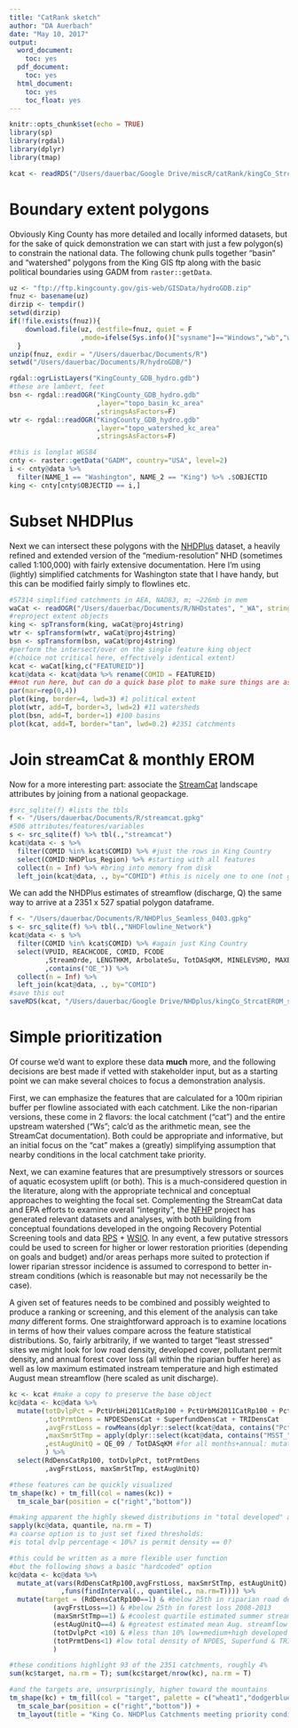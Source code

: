 ```yaml
---
title: "CatRank sketch"
author: "DA Auerbach"
date: "May 10, 2017"
output:
  word_document:
    toc: yes
  pdf_document:
    toc: yes
  html_document:
    toc: yes
    toc_float: yes
---
```

```r
knitr::opts_chunk$set(echo = TRUE)
library(sp)
library(rgdal)
library(dplyr)
library(tmap)

kcat <- readRDS("/Users/dauerbac/Google Drive/miscR/catRank/kingCo_StrcatEROM_spdf.rds")
```

# Boundary extent polygons

Obviously King County has more detailed and locally informed datasets, but for the sake of quick demonstration we can start with just a few polygon(s) to constrain the national data. The following chunk pulls together "basin" and "watershed" polygons from the King GIS ftp along with the basic political boundaries using GADM from `raster::getData`.

```r
uz <- "ftp://ftp.kingcounty.gov/gis-web/GISData/hydroGDB.zip"
fnuz <- basename(uz)
dirzip <- tempdir()
setwd(dirzip)
if(!file.exists(fnuz)){
    download.file(uz, destfile=fnuz, quiet = F
                  ,mode=ifelse(Sys.info()["sysname"]=="Windows","wb","w"))
  }
unzip(fnuz, exdir = "/Users/dauerbac/Documents/R")
setwd("/Users/dauerbac/Documents/R/hydroGDB/")

rgdal::ogrListLayers("KingCounty_GDB_hydro.gdb")
#these are lambert, feet 
bsn <- rgdal::readOGR("KingCounty_GDB_hydro.gdb"
                      ,layer="topo_basin_kc_area"
                      ,stringsAsFactors=F)
wtr <- rgdal::readOGR("KingCounty_GDB_hydro.gdb"
                      ,layer="topo_watershed_kc_area"
                      ,stringsAsFactors=F)

#this is longlat WGS84
cnty <- raster::getData("GADM", country="USA", level=2)
i <- cnty@data %>%
  filter(NAME_1 == "Washington", NAME_2 == "King") %>% .$OBJECTID
king <- cnty[cnty$OBJECTID == i,]
```

# Subset NHDPlus

Next we can intersect these polygons with the [NHDPlus](http://www.horizon-systems.com/NHDPlus/NHDPlusV2_home.php) dataset, a heavily refined and extended version of the "medium-resolution" NHD (sometimes called 1:100,000) with fairly extensive documentation. Here I'm using (lightly) simplified catchments for Washington state that I have handy, but this can be modified fairly simply to flowlines etc.

```r
#57314 simplified catchments in AEA, NAD83, m; ~226mb in mem
waCat <- readOGR("/Users/dauerbac/Documents/R/NHDstates", "_WA", stringsAsFactors = F)
#reproject extent objects
king <- spTransform(king, waCat@proj4string)
wtr <- spTransform(wtr, waCat@proj4string)
bsn <- spTransform(bsn, waCat@proj4string)
#perform the intersect/over on the single feature king object 
#(choice not critical here, effectively identical extent)
kcat <- waCat[king,c("FEATUREID")] 
kcat@data <- kcat@data %>% rename(COMID = FEATUREID)
##not run here, but can do a quick base plot to make sure things are as expected
par(mar=rep(0,4))
plot(king, border=4, lwd=3) #1 political extent
plot(wtr, add=T, border=3, lwd=2) #11 watersheds
plot(bsn, add=T, border=1) #100 basins
plot(kcat, add=T, border="tan", lwd=0.2) #2351 catchments
```

# Join streamCat & monthly EROM

Now for a more interesting part: associate the [StreamCat](ftp://newftp.epa.gov/EPADataCommons/ORD/NHDPlusLandscapeAttributes/StreamCat/WelcomePage.html) landscape attributes by joining from a national geopackage.

```r
#src_sqlite(f) #lists the tbls
f <- "/Users/dauerbac/Documents/R/streamcat.gpkg"
#506 attributes/features/variables
s <- src_sqlite(f) %>% tbl(.,"streamcat")
kcat@data <- s %>% 
  filter(COMID %in% kcat$COMID) %>% #just the rows in King Country
  select(COMID:NHDPlus_Region) %>% #starting with all features
  collect(n = Inf) %>% #bring into memory from disk
  left_join(kcat@data, ., by="COMID") #this is nicely one to one (not gauranteed from the %in% filter)
```

We can add the NHDPlus estimates of streamflow (discharge, Q) the same way to arrive at a 2351 x 527 spatial polygon dataframe.

```r
f <- "/Users/dauerbac/Documents/R/NHDPlus_Seamless_0403.gpkg"
s <- src_sqlite(f) %>% tbl(.,"NHDFlowline_Network")
kcat@data <- s %>% 
  filter(COMID %in% kcat$COMID) %>% #again just King Country
  select(VPUID, REACHCODE, COMID, FCODE
         ,StreamOrde, LENGTHKM, ArbolateSu, TotDASqKM, MINELEVSMO, MAXELEVSMO, SLOPE
         ,contains("QE_")) %>%
  collect(n = Inf) %>%
  left_join(kcat@data, ., by="COMID")
#save this out
saveRDS(kcat, "/Users/dauerbac/Google Drive/NHDplus/kingCo_StrcatEROM_spdf.rds")
```

# Simple prioritization 

Of course we'd want to explore these data **much** more, and the following decisions are best made if vetted with stakeholder input, but as a starting point we can make several choices to focus a demonstration analysis. 

First, we can emphasize the features that are calculated for a 100m ripirian buffer per flowline associated with each catchment. Like the non-riparian versions, these come in 2 flavors: the local catchment ("cat") and the entire upstream watershed ("Ws"; calc'd as the arithmetic mean, see the StreamCat documentation). Both could be appropriate and informative, but an initial focus on the "cat" makes a (greatly) simplifying assumption that nearby conditions in the local catchment take priority.

Next, we can examine features that are presumptively stressors or sources of aquatic ecosystem uplift (or both). This is a much-considered question in the literature, along with the appropriate technical and conceptual approaches to weighting the focal set. Complementing the StreamCat data and EPA efforts to examine overall "integrity", the [NFHP](https://ecosystems.usgs.gov/fishhabitat/) project has generated relevant datasets and analyses, with both building from conceptual foundations developed in the ongoing Recovery Potential Screening tools and data [RPS](https://www.epa.gov/rps/rps-methodology-using-rps-tool-compare-watersheds-and-evaluate-options) + [WSIO](https://www.epa.gov/wsio/data-tables-and-map-services). In any event, a few putative stressors could be used to screen for higher or lower restoration priorities (depending on goals and budget) and/or areas perhaps more suited to protection if lower riparian stressor incidence is assumed to correspond to better in-stream conditions (which is reasonable but may not necessarily be the case).

A given set of features needs to be combined and possibly weighted to produce a ranking or screening, and this element of the analysis can take *many* different forms. One straightforward approach is to examine locations in terms of how their values compare across the feature statistical distributions. So, fairly arbitrarily, if we wanted to target "least stressed" sites we might look for low road density, developed cover, pollutant permit density, and annual forest cover loss (all within the riparian buffer here) as well as low maximum estimated instream temperature and high estimated August mean streamflow (here scaled as unit discharge).

```r
kc <- kcat #make a copy to preserve the base object
kc@data <- kc@data %>%
  mutate(totDvlpPct = PctUrbHi2011CatRp100 + PctUrbMd2011CatRp100 + PctUrbLo2011CatRp100
         ,totPrmtDens = NPDESDensCat + SuperfundDensCat + TRIDensCat
         ,avgFrstLoss = rowMeans(dplyr::select(kcat@data, contains("PctFrstLoss")), na.rm=T)
         ,maxSmrStTmp = apply(dplyr::select(kcat@data, contains("MSST_")),1,max)
         ,estAugUnitQ = QE_09 / TotDASqKM #for all months+annual: mutate_at(vars(contains("QE_")), funs(./TotDASqKM))
         ) %>%
  select(RdDensCatRp100, totDvlpPct, totPrmtDens
         ,avgFrstLoss, maxSmrStTmp, estAugUnitQ)

#these features can be quickly visualized
tm_shape(kc) + tm_fill(col = names(kc)) +
  tm_scale_bar(position = c("right","bottom"))

#making apparent the highly skewed distributions in "total developed" and "total permit density" 
sapply(kc@data, quantile, na.rm = T)
#a coarse option is to just set fixed thresholds:
#is total dvlp percentage < 10%? is permit density == 0?

#this could be written as a more flexible user function
#but the following shows a basic "hardcoded" option
kc@data <- kc@data %>%
  mutate_at(vars(RdDensCatRp100,avgFrstLoss, maxSmrStTmp, estAugUnitQ)
             ,funs(findInterval(., quantile(., na.rm=T)))) %>%
  mutate(target = (RdDensCatRp100==1) & #below 25th in riparian road density
           (avgFrstLoss==1) & #below 25th in forest loss 2008-2013
           (maxSmrStTmp==1) & #coolest quartile estimated summer stream temp
           (estAugUnitQ==4) & #greatest estimated mean Aug. streamflow
           (totDvlpPct <10) & #less than 10% low+medium+high developed cover
           (totPrmtDens<1) #low total density of NPDES, Superfund & TRI
           ) 

#these conditions highlight 93 of the 2351 catchments, roughly 4%
sum(kc$target, na.rm = T); sum(kc$target/nrow(kc), na.rm = T)

#and the targets are, unsurprisingly, higher toward the mountains
tm_shape(kc) + tm_fill(col = "target", palette = c("wheat1","dodgerblue")) +
  tm_scale_bar(position = c("right","bottom")) +
  tm_layout(title = "King Co. NHDPlus Catchments meeting priority conditions", frame.double.line = T, legend.outside = F)

```

